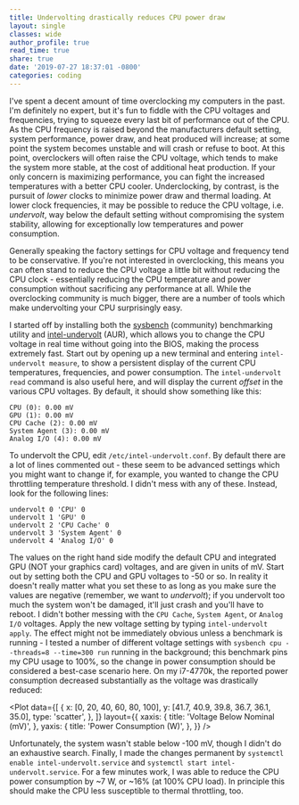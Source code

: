 ```yaml
---
title: Undervolting drastically reduces CPU power draw
layout: single
classes: wide
author_profile: true
read_time: true
share: true
date: '2019-07-27 18:37:01 -0800'
categories: coding
---
```



I've spent a decent amount of time overclocking my computers in the past. I'm definitely no expert,
but it's fun to fiddle with the CPU voltages and frequencies, trying to squeeze every last bit of
performance out of the CPU. As the CPU frequency is raised beyond the manufacturers default setting,
system performance, power draw, and heat produced will increase; at some point the system becomes
unstable and will crash or refuse to boot. At this point, overclockers will often raise the CPU
voltage, which tends to make the system more stable, at the cost of additional heat production. If
your only concern is maximizing performance, you can fight the increased temperatures with a better
CPU cooler. Underclocking, by contrast, is the pursuit of _lower_ clocks to minimize power draw and
thermal loading. At lower clock frequencies, it may be possible to reduce the CPU voltage, i.e.
_undervolt_, way below the default setting without compromising the system stability, allowing for
exceptionally low temperatures and power consumption.

Generally speaking the factory settings for CPU voltage and frequency tend to be conservative. If
you're not interested in overclocking, this means you can often stand to reduce the CPU voltage a
little bit without reducing the CPU clock - essentially reducing the CPU temperature and power
consumption without sacrificing any performance at all. While the overclocking community is much
bigger, there are a number of tools which make undervolting your CPU surprisingly easy.

I started off by installing both the [sysbench](https://github.com/akopytov/sysbench) (community)
benchmarking utility and [intel-undervolt](https://github.com/kitsunyan/intel-undervolt) (AUR),
which allows you to change the CPU voltage in real time without going into the BIOS, making the
process extremely fast. Start out by opening up a new terminal and entering `intel-undervolt measure`, to show a persistent display of the current CPU temperatures, frequencies, and power
consumption. The `intel-undervolt read` command is also useful here, and will display the current
_offset_ in the various CPU voltages. By default, it should show something like this:

```
CPU (0): 0.00 mV
GPU (1): 0.00 mV
CPU Cache (2): 0.00 mV
System Agent (3): 0.00 mV
Analog I/O (4): 0.00 mV
```

To undervolt the CPU, edit `/etc/intel-undervolt.conf`. By default there are a lot of lines
commented out - these seem to be advanced settings which you might want to change if, for example,
you wanted to change the CPU throttling temperature threshold. I didn't mess with any of these.
Instead, look for the following lines:

```
undervolt 0 'CPU' 0
undervolt 1 'GPU' 0
undervolt 2 'CPU Cache' 0
undervolt 3 'System Agent' 0
undervolt 4 'Analog I/O' 0
```

The values on the right hand side modify the default CPU and integrated GPU (NOT your graphics card)
voltages, and are given in units of mV. Start out by setting both the CPU and GPU voltages to -50 or
so. In reality it doesn't really matter what you set these to as long as you make sure the values
are negative (remember, we want to _undervolt_); if you undervolt too much the system won't be
damaged, it'll just crash and you'll have to reboot. I didn't bother messing with the `CPU Cache`,
`System Agent`, or `Analog I/O` voltages. Apply the new voltage setting by typing `intel-undervolt apply`. The effect might not be immediately obvious unless a benchmark is running - I tested a
number of different voltage settings with `sysbench cpu --threads=8 --time=300 run` running in the
background; this benchmark pins my CPU usage to 100%, so the change in power consumption should be
considered a best-case scenario here. On my i7-4770k, the reported power consumption decreased
substantially as the voltage was drastically reduced:

<Plot
    data={[
        {
            x: [0, 20, 40, 60, 80, 100],
            y: [41.7, 40.9, 39.8, 36.7, 36.1, 35.0],
            type: 'scatter',
        },
    ]}
    layout={{
        xaxis: {
            title: 'Voltage Below Nominal (mV)',
        },
        yaxis: {
            title: 'Power Consumption (W)',
        },
    }}
/>

Unfortunately, the system wasn't stable below -100 mV, though I didn't do an exhaustive search.
Finally, I made the changes permanent by `systemctl enable intel-undervolt.service` and `systemctl start intel-undervolt.service`. For a few minutes work, I was able to reduce the CPU power
consumption by ~7 W, or ~16% (at 100% CPU load). In principle this should make the CPU less
susceptible to thermal throttling, too.
